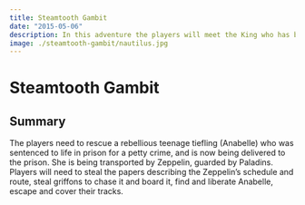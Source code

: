 ```yaml
---
title: Steamtooth Gambit
date: "2015-05-06"
description: In this adventure the players will meet the King who has been turned into a rat by his evil Vizier. They will need to overcome Vizier’s minions and reach the highest floor of Vizier's magical tower to acquire the wand that can turn the King back into a human.
image: ./steamtooth-gambit/nautilus.jpg
---
```


# Steamtooth Gambit

## Summary
The players need to rescue a rebellious teenage tiefling (Anabelle) who was sentenced to life in prison for a petty crime, and is now being delivered to the prison. She is being transported by Zeppelin, guarded by Paladins. Players will need to steal the papers describing the Zeppelin’s schedule and route, steal griffons to chase it and board it, find and liberate Anabelle, escape and cover their tracks.
